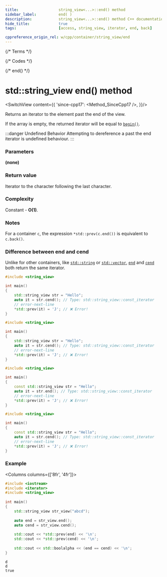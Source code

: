```yaml
---
title:					string_view<...>::end() method
sidebar_label:			end( )
description:			string_view<...>::end() method C++ documentation
hide_title:				true
tags:					[access, string_view, iterator, end, back]

cppreference_origin_rel: w/cpp/container/string_view/end
---
```



{/* Terms */}

{/* Codes */}

{/* end() */}

# std::string_view end() method

<SwitchView content={{
	'since-cpp17': <Method_SinceCpp17 />,
}}/>

Returns an <Tooltip title={Term_ContAlias_Iterator}>iterator</Tooltip> to the element past the end of the view.  

If the array is empty, the returned iterator will be equal to [`begin()`](begin).

:::danger Undefined Behavior
Attempting to dereference a past the end iterator is <Tooltip title={Term_UndefinedBehaviour}>undefined behaviour</Tooltip>.
:::

### Parameters

**(none)**

### Return value

Iterator to the character following the last character.

### Complexity

Constant - **O(1)**.

### Notes

For a container `c`, the expression `*std::prev(c.end())` is equivalent to `c.back()`.

### Difference between end and cend

Unlike for other containers, like [`std::string`](../string.mdx) or [`std::vector`](../../arrays/vector.mdx), [`end`](#) and [`cend`](#) both return the same iterator.

<Tabs>
<TabItem value="non-const-container" label="Non const container" default>

<Tabs>
<TabItem value="end" label="end" default>

```cpp
#include <string_view>

int main()
{
    std::string_view str = "Hello";
    auto it = str.cend(); // Type: std::string_view::const_iterator
    // error-next-line
    *std::prev(it) = 'J'; // ❌ Error!
}
```

</TabItem>
<TabItem value="cend" label="cend" default>

```cpp
#include <string_view>

int main()
{
    std::string_view str = "Hello";
    auto it = str.cend(); // Type: std::string_view::const_iterator
    // error-next-line
    *std::prev(it) = 'J'; // ❌ Error!
}
```

</TabItem>
</Tabs>

</TabItem>
<TabItem value="const-container" label="Const container">

<Tabs>
<TabItem value="end" label="end" default>

```cpp
#include <string_view>

int main()
{
    const std::string_view str = "Hello";
    auto it = str.end(); // Type: std::string_view::const_iterator
    // error-next-line
    *std::prev(it) = 'J'; // ❌ Error! 
}
```

</TabItem>
<TabItem value="cend" label="cend" default>

```cpp
#include <string_view>

int main()
{
    const std::string_view str = "Hello";
    auto it = str.cend(); // Type: std::string_view::const_iterator
    // error-next-line
    *std::prev(it) = 'J'; // ❌ Error! 
}
```

</TabItem>
</Tabs>

</TabItem>
</Tabs>

### Example

<Columns columns={['8fr', '4fr']}>
<div>

```cpp title='Main.cpp' showLineNumbers
#include <iostream>
#include <iterator>
#include <string_view>
 
int main()
{
    std::string_view str_view("abcd");
 
    auto end = str_view.end();
    auto cend = str_view.cend();
 
    std::cout << *std::prev(end) << '\n';
    std::cout << *std::prev(cend) << '\n';
 
    std::cout << std::boolalpha << (end == cend) << '\n';
}
```

</div>
<div>

```plaintext title="Output"
d
d
true
```

</div>
</Columns>

